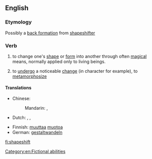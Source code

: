==English==

===Etymology===
Possibly a [[back formation]] from [[shapeshifter]]

===Verb===
{{en-verb|shapeshifts|shapeshifting|shapeshifted|shapeshifted}}

# to change one's [[shape]] or [[form]] into another through often [[magical]] means, normally applied only to living beings.
# {{context|figuratively}} to [[undergo]] a noticeable [[change]] (in character for example), to [[metamorphosize]]

====Translations====
{{trans-top|change shape}}
* Chinese:
*: Mandarin: {{t|cmn|变身|tr=biànshēn|sc=Hans}}, {{t|cmn|變身|sc=Hans}}
* Dutch: {{t-|nl|transfigureren}}, {{t-|nl|metamorfoseren}}, {{t-|nl|gedaante wisselen}}
{{trans-mid}}
* Finnish: [[muuttaa]] [[muoto]]a
* German: [[gestaltwandeln]]
{{trans-bottom}}

[[Category:en:Fictional abilities]]

[[fi:shapeshift]]